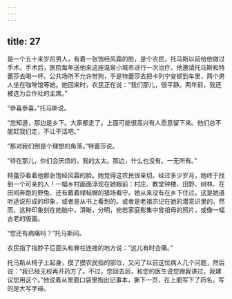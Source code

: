 ```yaml
---
---
---
```

title: 27
---




是一个五十来岁的男人，有着一张饱经风霜的脸，是个农民，托马斯以前给他做过手术。手术后，医院每年送他来这座温泉小城市进行一次治疗。他邀请托马斯和特蕾莎去喝一杯。公共场所不允许带狗，于是特蕾莎去把卡列宁安顿到车里，两个男人坐在咖啡馆等她。她回来时，农民正在说：“我们那儿，很平静。两年前，我还被选为合作社的主席。”

“恭喜恭喜。”托马斯说。

“您知道，那边是乡下。大家都走了。上面可能很高兴有人愿意留下来。他们总不能赶我们走，不让干活吧。”

“那对我们倒是个理想的角落。”特蕾莎说。

“待在那儿，你们会厌烦的，我的太太。那边，什么也没有。一无所有。”

特蕾莎看着他那张饱经风霜的脸。她觉得这农民很亲切。经过多少岁月，她终于找到一个可亲的人！一幅乡村画面浮现在她眼前：村庄、教堂钟楼、田野、树林、在田间奔跑的野兔、还有戴着绿毡帽的猎场看守。她从来没有在乡下住过。这是她道听途说形成的印象，或者是从书上看到的。或者是老祖宗记在她的潜意识里的。然而，这种印象刻在她脑中，清晰，分明，宛若家庭影集中曾祖母的照片，或像一幅古老的版画。

“您还有病痛吗？”托马斯问。

农民指了指脖子后面头和脊柱连接的地方说：“这儿有时会痛。”

托马斯从椅子上起身，摸了摸农民指的部位，又问了以前这位病人几个问题，然后说：“我已经无权再开药方了。不过，您回去后，和您的医生说您跟我讲过，我建议您用这个。”他说着从里面口袋里掏出记事本，撕下一页，在上面写下了药名，写的是大写字母。
